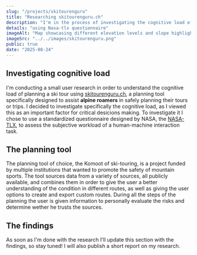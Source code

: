 ```yaml
---
slug: "/projects/skitourenguru"
title: "Researching skitourenguru.ch"
description: "I'm in the process of investigating the cognitive load of planning a skitour on skitourenguru.ch"
details: "using Nasa-tlx questionnaire"
imageAlt: "Map showcasing different elevation levels and slope highlightings"
imageSrc: "../../images/skitourenguru.png"
public: true
date: "2025-08-24"
---
```


## Investigating cognitive load

I'm conducting a small user research in order to understand the cognitive load of planning a ski tour using [skitourenguru.ch](https://www.skitourenguru.ch), a planning tool specifically designed to assist **alpine roamers** in safely planning their tours or trips. I decided to investigate specifically the cognitive load, as I viewed this as an important factor for critical desicions making.
To investigate it I chose to use a standardized questionnaire designed by NASA, the [NASA-TLX](https://humansystems.arc.nasa.gov/groups/TLX/), to assess the subjective workload of a human-machine interaction task.

## The planning tool

The planning tool of choice, the Komoot of ski-touring, is a project funded by multiple institutions that wanted to promote the safety of mountain sports. The tool sources data from a variety of sources, all publicly available, and combines them in order to give the user a better understanding of the condition in different routes, as well as giving the user options to create and export custom routes.
During all the steps of the planning the user is given information to personally evaluate the risks and determine wether he trusts the sources.

## The findings

As soon as I'm done with the research I'll update this section with the findings, so stay tuned! I will also publish a short report on my research.
